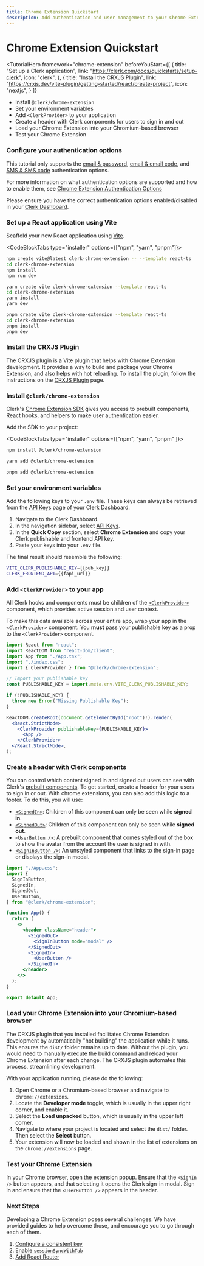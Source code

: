 ```yaml
---
title: Chrome Extension Quickstart
description: Add authentication and user management to your Chrome Extension with Clerk.
---
```


# Chrome Extension Quickstart

<TutorialHero
  framework="chrome-extension"
  beforeYouStart={[
    {
      title: "Set up a Clerk application",
      link: "https://clerk.com/docs/quickstarts/setup-clerk",
      icon: "clerk",
    },
    {
      title: "Install the CRXJS Plugin",
      link: "https://crxjs.dev/vite-plugin/getting-started/react/create-project",
      icon: "nextjs",
    }
  ]}
>

- Install `@clerk/chrome-extension`
- Set your environment variables
- Add `<ClerkProvider>` to your application
- Create a header with Clerk components for users to sign in and out
- Load your Chrome Extension into your Chromium-based browser
- Test your Chrome Extension

</TutorialHero>

<Steps>

### Configure your authentication options

This tutorial only supports the [email & password](/docs/authentication/configuration/sign-up-sign-in-options#authentication-strategies), [email & email code](/docs/authentication/configuration/sign-up-sign-in-options#one-time-password-otp), and [SMS & SMS code](/docs/authentication/configuration/sign-up-sign-in-options#one-time-password-otp) authentication options.

For more information on what authentication options are supported and how to enable them, see [Chrome Extension Authentication Options](/docs/references/chrome-extension/overview)

Please ensure you have the correct authentication options enabled/disabled in your [Clerk Dashboard](https://dashboard.clerk.com/last-active?path=authentication).

### Set up a React application using Vite

Scaffold your new React application using [Vite](https://vitejs.dev/guide/#scaffolding-your-first-vite-project).

<CodeBlockTabs type="installer" options={["npm", "yarn", "pnpm"]}>
  ```bash filename="terminal"
  npm create vite@latest clerk-chrome-extension -- --template react-ts
  cd clerk-chrome-extension
  npm install
  npm run dev
  ```

  ```bash filename="terminal"
  yarn create vite clerk-chrome-extension --template react-ts
  cd clerk-chrome-extension
  yarn install
  yarn dev
  ```

  ```bash filename="terminal"
  pnpm create vite clerk-chrome-extension --template react-ts
  cd clerk-chrome-extension
  pnpm install
  pnpm dev
  ```

</CodeBlockTabs>

### Install the CRXJS Plugin

The CRXJS plugin is a Vite plugin that helps with Chrome Extension development. It provides a way to build and package your Chrome Extension, and also helps with hot reloading. To install the plugin, follow the instructions on the [CRXJS Plugin](https://crxjs.dev/vite-plugin/getting-started/react/create-project) page.

### Install `@clerk/chrome-extension`

Clerk's [Chrome Extension SDK](/docs/references/chrome-extension/overview) gives you access to prebuilt components, React hooks, and helpers to make user authentication easier.

Add the SDK to your project:

<CodeBlockTabs type="installer" options={["npm", "yarn",  "pnpm" ]}>
  ```bash filename="terminal"
  npm install @clerk/chrome-extension
  ```
  ```bash filename="terminal"
  yarn add @clerk/chrome-extension
  ```

  ```bash filename="terminal"
  pnpm add @clerk/chrome-extension
  ```
</CodeBlockTabs>

### Set your environment variables

<SignedIn>

Add the following keys to your `.env` file. These keys can always be retrieved from the [API Keys](https://dashboard.clerk.com/last-active?path=api-keys) page of your Clerk Dashboard.

</SignedIn>

<SignedOut>

1. Navigate to the Clerk Dashboard.
2. In the navigation sidebar, select [API Keys](https://dashboard.clerk.com/last-active?path=api-keys).
3. In the **Quick Copy** section, select **Chrome Extension** and copy your Clerk publishable and frontend API key.
4. Paste your keys into your `.env` file.

The final result should resemble the following:

</SignedOut>

  <InjectKeys>

  ```sh filename=".env.local"
  VITE_CLERK_PUBLISHABLE_KEY={{pub_key}}
  CLERK_FRONTEND_API={{fapi_url}}
  ```

  </InjectKeys>

### Add `<ClerkProvider>` to your app

All Clerk hooks and components must be children of the [`<ClerkProvider>`](/docs/components/clerk-provider) component, which provides active session and user context.

To make this data available across your entire app, wrap your app in the `<ClerkProvider>` component. You **must** pass your publishable key as a prop to the `<ClerkProvider>` component.

```jsx filename="src/main.tsx" {5, 7-12, 16, 18}
import React from "react";
import ReactDOM from "react-dom/client";
import App from "./App.tsx";
import "./index.css";
import { ClerkProvider } from "@clerk/chrome-extension";

// Import your publishable key
const PUBLISHABLE_KEY = import.meta.env.VITE_CLERK_PUBLISHABLE_KEY;

if (!PUBLISHABLE_KEY) {
  throw new Error("Missing Publishable Key");
}

ReactDOM.createRoot(document.getElementById("root")!).render(
  <React.StrictMode>
    <ClerkProvider publishableKey={PUBLISHABLE_KEY}>
      <App />
    </ClerkProvider>
  </React.StrictMode>,
);
```

### Create a header with Clerk components

You can control which content signed in and signed out users can see with Clerk's [prebuilt components](/docs/components/overview). To get started, create a header for your users to sign in or out. With chrome extensions, you can also add this logic to a footer. To do this, you will use:

- [`<SignedIn>`](/docs/components/control/signed-in): Children of this component can only be seen while **signed in**.
- [`<SignedOut>`](/docs/components/control/signed-out): Children of this component can only be seen while **signed out**.
- [`<UserButton />`](/docs/components/user/user-button): A prebuilt component that comes styled out of the box to show the avatar from the account the user is signed in with.
- [`<SignInButton />`](/docs/components/unstyled/sign-in-button): An unstyled component that links to the sign-in page or displays the sign-in modal.

```jsx filename="src/App.tsx" {2-7, 12-19}
import "./App.css";
import {
  SignInButton,
  SignedIn,
  SignedOut,
  UserButton,
} from "@clerk/chrome-extension";

function App() {
  return (
    <>
      <header className="header">
        <SignedOut>
          <SignInButton mode="modal" />
        </SignedOut>
        <SignedIn>
          <UserButton />
        </SignedIn>
      </header>
    </>
  );
}

export default App;
```

### Load your Chrome Extension into your Chromium-based browser

The CRXJS plugin that you installed facilitates Chrome Extension development by automatically "hot building" the application while it runs. This ensures the `dist/` folder remains up to date. Without the plugin, you would need to manually execute the build command and reload your Chrome Extension after each change. The CRXJS plugin automates this process, streamlining development.

With your application running, please do the following:

1. Open Chrome or a Chromium-based browser and navigate to `chrome://extensions`.
1. Locate the **Developer mode** toggle, which is usually in the upper right corner, and enable it.
1. Select the **Load unpacked** button, which is usually in the upper left corner.
1. Navigate to where your project is located and select the `dist/` folder. Then select the **Select** button.
1. Your extension will now be loaded and shown in the list of extensions on the `chrome://extensions` page.

### Test your Chrome Extension

In your Chrome browser, open the extension popup. Ensure that the `<SignIn />` button appears, and that selecting it opens the Clerk sign-in modal. Sign in and ensure that the `<UserButton />` appears in the header.

### Next Steps

Developing a Chrome Extension poses several challenges. We have provided guides to help overcome those, and encourage you to go through each of them.

1. [Configure a consistent key](/docs/references/chrome-extension/configure-consistent-key)
2. [Enable `sessionSyncWithTab`](/docs/references/chrome-extension/syncsessionwithtab-configuration)
3. [Add React Router](/docs/references/chrome-extension/add-react-router)


</Steps>
